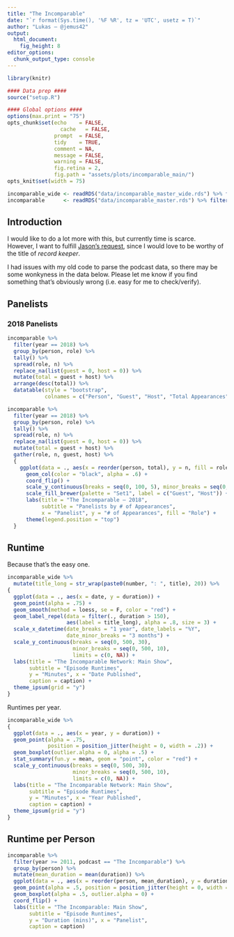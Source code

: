 ```yaml
---
title: "The Incomparable"
date: "`r format(Sys.time(), '%F %R', tz = 'UTC', usetz = T)`"
author: "Lukas — @jemus42"
output: 
  html_document:
    fig_height: 8
editor_options: 
  chunk_output_type: console
---
```


```r
library(knitr)

#### Data prep ####
source("setup.R")

#### Global options ####
options(max.print = "75")
opts_chunk$set(echo    = FALSE,
	             cache   = FALSE,
               prompt  = FALSE,
               tidy    = TRUE,
               comment = NA,
               message = FALSE,
               warning = FALSE,
               fig.retina = 2,
               fig.path = "assets/plots/incomparable_main/")
opts_knit$set(width = 75)

incomparable_wide <- readRDS("data/incomparable_master_wide.rds") %>% filter(podcast == "The Incomparable")
incomparable      <- readRDS("data/incomparable_master.rds") %>% filter(podcast == "The Incomparable")
```

## Introduction

I would like to do a lot more with this, but currently time is scarce.  
However, I want to fulfill [Jason's request](https://twitter.com/jsnell/status/800412064640483328), since I would love to be worthy of the title of *record keeper*.

I had issues with my old code to parse the podcast data, so there may be some wonkyness in the data below. Please let me know if you find something that's obviously wrong (i.e. easy for me to check/verify).

## Panelists 

### 2018 Panelists

```r
incomparable %>% 
  filter(year == 2018) %>%
  group_by(person, role) %>%
  tally() %>%
  spread(role, n) %>% 
  replace_na(list(guest = 0, host = 0)) %>%
  mutate(total = guest + host) %>%
  arrange(desc(total)) %>%
  datatable(style = "bootstrap", 
            colnames = c("Person", "Guest", "Host", "Total Appearances"))

incomparable %>% 
  filter(year == 2018) %>%
  group_by(person, role) %>%
  tally() %>%
  spread(role, n) %>% 
  replace_na(list(guest = 0, host = 0)) %>%
  mutate(total = guest + host) %>% 
  gather(role, n, guest, host) %>%
  {
    ggplot(data = ., aes(x = reorder(person, total), y = n, fill = role)) +
      geom_col(color = "black", alpha = .6) +
      coord_flip() +
      scale_y_continuous(breaks = seq(0, 100, 5), minor_breaks = seq(0, 100, 1)) +
      scale_fill_brewer(palette = "Set1", label = c("Guest", "Host")) +
      labs(title = "The Incomparable — 2018", 
           subtitle = "Panelists by # of Appearances",
           x = "Panelist", y = "# of Appearances", fill = "Role") +
      theme(legend.position = "top")
  }
```

## Runtime

Because that's the easy one.

```r
incomparable_wide %>%
  mutate(title_long = str_wrap(paste0(number, ": ", title), 20)) %>%
{
  ggplot(data = ., aes(x = date, y = duration)) +
  geom_point(alpha = .75) +
  geom_smooth(method = loess, se = F, color = "red") +
  geom_label_repel(data = filter(., duration > 150), 
                   aes(label = title_long), alpha = .8, size = 3) +
  scale_x_datetime(date_breaks = "1 year", date_labels = "%Y",
                   date_minor_breaks = "3 months") +
  scale_y_continuous(breaks = seq(0, 500, 30),
                     minor_breaks = seq(0, 500, 10),
                     limits = c(0, NA)) +
  labs(title = "The Incomparable Network: Main Show",
       subtitle = "Episode Runtimes",
       y = "Minutes", x = "Date Published",
       caption = caption) +
  theme_ipsum(grid = "y")
}
```

Runtimes per year.

```r
incomparable_wide %>%
{
  ggplot(data = ., aes(x = year, y = duration)) +
  geom_point(alpha = .75, 
             position = position_jitter(height = 0, width = .2)) +
  geom_boxplot(outlier.alpha = 0, alpha = .5) +
  stat_summary(fun.y = mean, geom = "point", color = "red") +
  scale_y_continuous(breaks = seq(0, 500, 30),
                     minor_breaks = seq(0, 500, 10),
                     limits = c(0, NA)) +
  labs(title = "The Incomparable Network: Main Show",
       subtitle = "Episode Runtimes",
       y = "Minutes", x = "Year Published",
       caption = caption) +
  theme_ipsum(grid = "y")
}
```

## Runtime per Person

```r
incomparable %>%
  filter(year >= 2011, podcast == "The Incomparable") %>%
  group_by(person) %>%
  mutate(mean_duration = mean(duration)) %>%
  ggplot(data = ., aes(x = reorder(person, mean_duration), y = duration)) +
  geom_point(alpha = .5, position = position_jitter(height = 0, width = .25)) +
  geom_boxplot(alpha = .5, outlier.alpha = 0) +
  coord_flip() +
  labs(title = "The Incomparable: Main Show",
       subtitle = "Episode Runtimes",
       y = "Duration (mins)", x = "Panelist",
       caption = caption)
```

